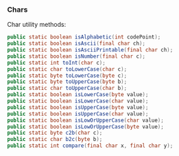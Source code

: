 ### Chars {#langx-java_references_utils_Chars}

Char utility methods:

```java
public static boolean isAlphabetic(int codePoint);
public static boolean isAscii(final char ch);
public static boolean isAsciiPrintable(final char ch);
public static boolean isNumber(final char c);
public static int toInt(char c);
public static char toLowerCase(char c);
public static byte toLowerCase(byte c);
public static byte toUpperCase(byte b);
public static char toUpperCase(char b);
public static boolean isLowerCase(byte value);
public static boolean isLowerCase(char value);
public static boolean isUpperCase(byte value);
public static boolean isUpperCase(char value);
public static boolean isLowOrUpperCase(char value);
public static boolean isLowOrUpperCase(byte value);
public static byte c2b(char c);
public static char b2c(byte b);
public static int compare(final char x, final char y);
```

